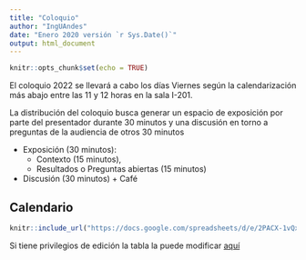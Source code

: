 ```yaml
---
title: "Coloquio"
author: "IngUAndes"
date: "Enero 2020 versión `r Sys.Date()`"
output: html_document
---
```


```r
knitr::opts_chunk$set(echo = TRUE)
```

El coloquio 2022 se llevará a cabo los días Viernes según la calendarización más abajo entre las 11 y 12 horas en la sala I-201.

La distribución del coloquio busca generar un espacio de exposición por parte del presentador durante 30 minutos y una discusión en torno a preguntas de la audiencia de otros 30 minutos

 - Exposición (30 minutos): 
   - Contexto (15 minutos), 
   - Resultados o Preguntas abiertas (15 minutos)
 - Discusión (30 minutos) + Café

## Calendario

```r
knitr::include_url("https://docs.google.com/spreadsheets/d/e/2PACX-1vQxLuNTt5Gc0-X-tDFeHx7F4pyk0XvaqQms8LKhNO166aPNdGy121g6WzTEWx1kwMYqZFBHrTS_3zs9/pubhtml?gid=0&amp;single=true&amp;widget=true&amp;headers=false&amp;range=C1:I44")
```



<!-- <iframe style="width: 100%; height: 600px; border: none;" src="https://docs.google.com/spreadsheets/d/e/2PACX-1vQxLuNTt5Gc0-X-tDFeHx7F4pyk0XvaqQms8LKhNO166aPNdGy121g6WzTEWx1kwMYqZFBHrTS_3zs9/pubhtml?gid=0&amp;single=true&amp;widget=true&amp;headers=false&amp;range=C1:I44" width="640" height="480"></iframe> -->

Si tiene privilegios de edición la tabla la puede modificar [aquí](https://docs.google.com/spreadsheets/d/1xaXzWHzmCZqnTsHKeT0qhxaYFKL4I5B6mEdxOUst1cE/edit?usp=sharing)




<!-- <iframe src="https://docs.google.com/spreadsheets/d/e/2PACX-1vQxLuNTt5Gc0-X-tDFeHx7F4pyk0XvaqQms8LKhNO166aPNdGy121g6WzTEWx1kwMYqZFBHrTS_3zs9/pubhtml?gid=0&amp;single=true&amp;widget=true&amp;headers=false"></iframe> -->

